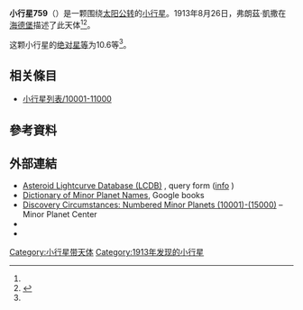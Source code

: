 {{Infobox planet
 | minorplanet     = yes
 | name            = 759 Vinifera
 | background      = #D6D6D6
 | image = 
 | image_size      = 
 | caption         =
 | discovery_ref   =  <ref name="MPC-object" />
 | discoverer      = [[弗朗茲·凱撒|弗朗茲·凱撒]]
 | discovery_site  = [[海德堡|海德堡]]
 | discovered      = 1913年8月26日
 | mpc_name        = 759 Vinifera
 | alt_names       = 759 Vinifera
 | pronounced      = 
 | named_after     = <ref name="MPC-object" />
 | mp_category     = [[主帶小行星|主帶小行星]] <ref name="MPC-object" /><ref name="jpldata" />
 | orbit_ref       = <ref name="a">[http://ssd.jpl.nasa.gov/sbdb.cgi?sstr=759 759] {{Wayback|url=http://ssd.jpl.nasa.gov/sbdb.cgi?sstr=759 |date=20210814204501 }}，小行星數據庫瀏覽器（JPL Small-Body Database Browser）－[[美国国家航空航天局|美国国家航空航天局]]喷气推进实验室</ref>
 | epoch           = 2018-03-23.0（[[儒略日|JD]] 2458200.5）
 | uncertainty     = 0
 | observation_arc = 
 | aphelion = {{convert|3.158|AU|km|3|abbr=on|lk=out}}
 | perihelion      = {{convert|2.0791163|AU|km|3|abbr=on}}
 | semimajor       = 2.6184647
 | eccentricity    = 0.2059789
 | period          = 4.24[[儒略年|yr]]
 | mean_anomaly    = 253.45981[[度|°]]
 | mean_motion     = {{Deg2DMS|0.23261290|sup=ms}} / day
 | inclination     = 19.90285
 | asc_node        = 318.40724°
 | arg_peri        = 0.87755
 | mean_diameter   = 
 | rotation        = 
 | albedo          =
 | spectral_type   =
 | abs_magnitude   = 10.6<ref name="jpldata" />
}}
'''小行星759'''（{{lang-en|759 Vinifera}}）是一颗围绕[[太阳|太阳]][[公转|公转]]的[[小行星|小行星]]。1913年8月26日，弗朗茲·凱撒在[[海德堡|海德堡]]描述了此天体<ref name="a" /><ref>{{cite news|title=小行星列表|url=http://cfa-www.harvard.edu/iau/lists/NumberedMPs.txt|accessdate=2018-10-19|newspaper=哈佛大学|archive-date=2008-05-17|archive-url=https://web.archive.org/web/20080517010638/http://cfa-www.harvard.edu/iau/lists/NumberedMPs.txt|dead-url=no}}</ref>。

这颗小行星的[[绝对星等|绝对星等]]为10.6等<ref name="a" />。

== 相关條目 ==
*[[小行星列表/10001-11000|小行星列表/10001-11000]]

== 參考資料 ==
{{reflist|refs=

<ref name="jpldata">{{cite web
  |type       = 2018-01-26 last obs.
  |title      = JPL Small-Body Database Browser:759 Vinifera-759 Vinifera
  |url        = https://ssd.jpl.nasa.gov/sbdb.cgi?sstr=759
  |publisher  = [[Jet_Propulsion_Laboratory|Jet Propulsion Laboratory]]
  |accessdate = 28 March 2018}}</ref>

<ref name="MPC-object">{{cite web
  |title      = 759 Vinifera
  |work      = Minor Planet Center
  |url      = https://www.minorplanetcenter.net/db_search/show_object?object_id=759
  |accessdate      = 28 March 2018
  |archive-date      = 2016-03-04
  |archive-url      = https://web.archive.org/web/20160304132418/http://minorplanetcenter.net/db_search/show_object?object_id=759
  |dead-url      = no
  }}</ref>

}}

==  外部連結 ==
* [http://www.minorplanet.info/PHP/lcdbsummaryquery.php Asteroid Lightcurve Database (LCDB)] {{Wayback|url=http://www.minorplanet.info/PHP/lcdbsummaryquery.php |date=20171210173955 }}, query form ([http://www.minorplanet.info/lightcurvedatabase.html info] {{Wayback|url=http://www.minorplanet.info/lightcurvedatabase.html |date=20171216050541 }})
* [https://books.google.com/books?id=aeAg1X7afOoC&pg Dictionary of Minor Planet Names], Google books
* [http://www.minorplanetcenter.net/iau/lists/NumberedMPs010001.html Discovery Circumstances: Numbered Minor Planets (10001)-(15000)] {{Wayback|url=http://www.minorplanetcenter.net/iau/lists/NumberedMPs010001.html |date=20180612162317 }} – Minor Planet Center
* {{AstDys|759}}
* {{JPL small body}}

{{Minor Planet Number|[[小行星758|小行星758]]|[[小行星760|小行星760]]}}
{{小天体}}

[[Category:小行星带天体|Category:小行星带天体]]
[[Category:1913年发现的小行星|Category:1913年发现的小行星]]


{{beltasteroid-stub}}